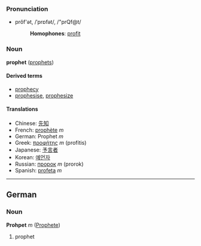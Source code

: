 ===Pronunciation===
*prŏf'ət, /ˈprɒfət/, /"prQf@t/
*:'''Homophones''': [[profit]]

===Noun===
'''prophet''' ([[prophets]])

====Derived terms====
*[[prophecy]]
*[[prophesise]], [[prophesize]]

====Translations====
*Chinese: [[先知]]
*French: [[prophète]] ''m''
*German: Prophet ''m''
*Greek: [[προφήτης]] ''m'' (prof&iacute;tis)
*Japanese: [[予言者]]
*Korean: [[예언자]]
*Russian: [[пророк]] ''m'' (prorok)
*Spanish: [[profeta]] ''m''

----

==German==
===Noun===
'''Prohpet''' ''m'' ([[Prophete]])

# prophet